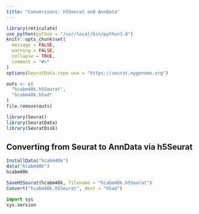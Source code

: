 ```yaml
---
title: "Conversions: h5Seurat and AnnData"
---
```


```r
library(reticulate)
use_python(python = "/usr/local/bin/python3.8")
knitr::opts_chunk$set(
  message = FALSE,
  warning = FALSE,
  collapse = TRUE,
  comment = "#>"
)
options(SeuratData.repo.use = "https://seurat.nygenome.org")
```

```r
outs <- c(
  "hcabm40k.h5Seurat",
  "hcabm40k.h5ad"
)
file.remove(outs)
```

```r
library(Seurat)
library(SeuratData)
library(SeuratDisk)
```

## Converting from Seurat to AnnData via h5Seurat

```r
InstallData("hcabm40k")
data("hcabm40k")
hcabm40k
```

```r
SaveH5Seurat(hcabm40k, filename = "hcabm40k.h5Seurat")
Convert("hcabm40k.h5Seurat", dest = "h5ad")
```

```python
import sys
sys.version
```

